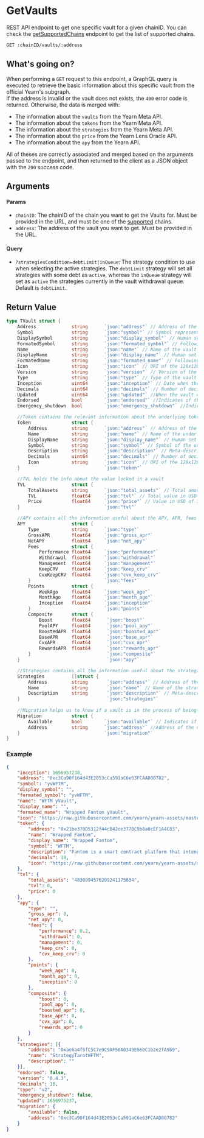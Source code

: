 # GetVaults
REST API endpoint to get one specific vault for a given chainID. You can check the [getSupportedChains](/docs/routes/getSupportedChains) endpoint to get the list of supported chains.

```bash
GET :chainID/vaults/:address
```

## What's going on?
When performing a `GET` request to this endpoint, a GraphQL query is executed to retrieve the basic information about this specific vault from the official Yearn's subgraph.  
If the address is invalid or the vault does not exists, the `400` error code is returned. Otherwise, the data is merged with:
- The information about the `vaults` from the Yearn Meta API.
- The information about the `tokens` from the Yearn Meta API.
- The information about the `strategies` from the Yearn Meta API.
- The information about the `price` from the Yearn Lens Oracle API.
- The information about the `apy` from the Yearn API.

All of theses are correctly associated and merged based on the arguments passed to the endpoint, and then returned to the client as a JSON object with the `200` success code.

## Arguments
#### Params
- `chainID`: The chainID of the chain you want to get the Vaults for. Must be provided in the URL, and must be one of the [supported](/docs/routes/getSupportedChains) chains.
- `address`: The address of the vault you want to get. Must be provided in the URL.

#### Query
- `?strategiesCondition=debtLimit|inQueue`: The strategy condition to use when selecting the active strategies. The `debtLimit` strategy will set all strategies with some debt as `active`, whereas the `inQueue` strategy will set as `active` the strategies currently in the vault withdrawal queue. Default is `debtLimit`.

## Return Value

```go
type TVault struct {
	Address             string      `json:"address"` // Address of the vault on the chain.
	Symbol              string      `json:"symbol"` // Symbol representing the vault.
	DisplaySymbol       string      `json:"display_symbol"` // Human set alias for the symbol.
	FormatedSymbol      string      `json:"formated_symbol"` // Following format: `yv{underlyingTokenSymbol}`
	Name                string      `json:"name"` // Name of the vault.
	DisplayName         string      `json:"display_name"` // Human set alias for the name of the vault.
	FormatedName        string      `json:"formated_name"` // Following format: `{underlyingTokenName} yVault`.
	Icon                string      `json:"icon"` // URI of the 128x128 png icon of the vault.
	Version             string      `json:"version"` // Version of the vault.
	Type                string      `json:"type"` // Type of the vault (only V2 for now).
	Inception           uint64      `json:"inception"` // Date when the vault was created.
	Decimals            uint64      `json:"decimals"` // Number of decimals of the vault token.
	Updated             uint64      `json:"updated"` //When the vault was last updated.
	Endorsed            bool        `json:"endorsed"` //Indicates if the vault is endorsed by Yearn or not
	Emergency_shutdown  bool        `json:"emergency_shutdown"` //Indicates if the vault is currently in emergency shutdown mode.

	//Token contains the relevant information about the underlying token.
	Token               struct {
		Address         string      `json:"address"` // Address of the underlying token.
		Name            string      `json:"name"` // Name of the underlying token.
		DisplayName     string      `json:"display_name"` // Human set alias for the name of the underlying token.
		Symbol          string      `json:"symbol"` // Symbol of the underlying token.
		Description     string      `json:"description"` // Meta-description for this token, based on Yearn-Meta.
		Decimals        uint64      `json:"decimals"` // Number of decimals of the underlying token.
		Icon            string      `json:"icon"` // URI of the 128x128 png icon of the underlying token.
	}                               `json:"token"`

	//TVL holds the info about the value locked in a vault
	TVL                 struct {
		TotalAssets     string      `json:"total_assets"` // Total amount of assets in the vault (ex: 120 wETH)
		TVL             float64     `json:"tvl"` // Total value in USD of assets in the vault (ex: 12000$)
		Price           float64     `json:"price"` // Value in USD of 1 unit of asset in the vault (ex: 100$)
	}                               `json:"tvl"`

	//APY contains all the information useful about the APY, APR, fees and breakdown.
	APY                 struct {
		Type            string      `json:"type"`
		GrossAPR        float64     `json:"gross_apr"`
		NetAPY          float64     `json:"net_apy"`
		Fees            struct {
			Performance float64     `json:"performance"`
			Withdrawal  float64     `json:"withdrawal"`
			Management  float64     `json:"management"`
			KeepCRV     float64     `json:"keep_crv"`
			CvxKeepCRV  float64     `json:"cvx_keep_crv"`
		}                           `json:"fees"`
		Points          struct {
			WeekAgo     float64     `json:"week_ago"`
			MonthAgo    float64     `json:"month_ago"`
			Inception   float64     `json:"inception"`
		}                           `json:"points"`
		Composite       struct {
			Boost       float64      `json:"boost"`
			PoolAPY     float64      `json:"pool_apy"`
			BoostedAPR  float64      `json:"boosted_apr"`
			BaseAPR     float64      `json:"base_apr"`
			CvxAPR      float64      `json:"cvx_apr"`
			RewardsAPR  float64      `json:"rewards_apr"`
		}                            `json:"composite"`
	}                                `json:"apy"`

	//Strategies contains all the information useful about the strategies currently active in this vault.
	Strategies          []struct {
		Address         string       `json:"address"` // Address of the strategy.
		Name            string       `json:"name"` // Name of the strategy.
		Description     string       `json:"description"` // Meta-description for this strategy, based on Yearn-Meta.
	}                                `json:"strategies"`
	
	//Migration helps us to know if a vault is in the process of being migrated.
	Migration           struct {
		Available       bool        `json:"available"` // Indicates if the vault has an available migration.
		Address         string      `json:"address"` //Address of the new version of this vault.
	}                               `json:"migration"`
}
```

### Example
```json
{
	"inception": 1656957238,
	"address": "0xc3Ca90f164d43E2053cCa591aC6e63FCAAD80782",
	"symbol": "yvWFTM",
	"display_symbol": "",
	"formated_symbol": "yvWFTM",
	"name": "WFTM yVault",
	"display_name": "",
	"formated_name": "Wrapped Fantom yVault",
	"icon": "https://raw.githubusercontent.com/yearn/yearn-assets/master/icons/multichain-tokens/250/0xc3Ca90f164d43E2053cCa591aC6e63FCAAD80782/logo-128.png",
	"token": {
		"address": "0x21be370D5312f44cB42ce377BC9b8a0cEF1A4C83",
		"name": "Wrapped Fantom",
		"display_name": "Wrapped Fantom",
		"symbol": "WFTM",
		"description": "Fantom is a smart contract platform that intends to solve the scalability issues of existing public distributed ledger technologies. The Fantom platform adopts a new protocol known as the Lachesis Protocol to maintain consensus, which will be integrated into the current Fantom Opera Chain. The aim is to allow applications built on top of the Fantom Opera Chain to enjoy instant transactions and near zero transaction costs for all users. To convert your FTM to WFTM, you can easily swap at [Sushi](https://app.sushi.com/swap).",
		"decimals": 18,
		"icon": "https://raw.githubusercontent.com/yearn/yearn-assets/master/icons/multichain-tokens/250/0x21be370D5312f44cB42ce377BC9b8a0cEF1A4C83/logo-128.png"
	},
	"tvl": {
		"total_assets": "4830894576209241175634",
		"tvl": 0,
		"price": 0
	},
	"apy": {
		"type": "",
		"gross_apr": 0,
		"net_apy": 0,
		"fees": {
			"performance": 0.2,
			"withdrawal": 0,
			"management": 0,
			"keep_crv": 0,
			"cvx_keep_crv": 0
		},
		"points": {
			"week_ago": 0,
			"month_ago": 0,
			"inception": 0
		},
		"composite": {
			"boost": 0,
			"pool_apy": 0,
			"boosted_apr": 0,
			"base_apr": 0,
			"cvx_apr": 0,
			"rewards_apr": 0
		}
	},
	"strategies": [{
		"address": "0xae6a4f5fC5C7e9C9AF50A0349E560C1b2e2fA9b9",
		"name": "StrategyTarotWFTM",
		"description": ""
	}],
	"endorsed": false,
	"version": "0.4.3",
	"decimals": 18,
	"type": "v2",
	"emergency_shutdown": false,
	"updated": 1656975237,
	"migration": {
		"available": false,
		"address": "0xc3Ca90f164d43E2053cCa591aC6e63FCAAD80782"
	}
}
```